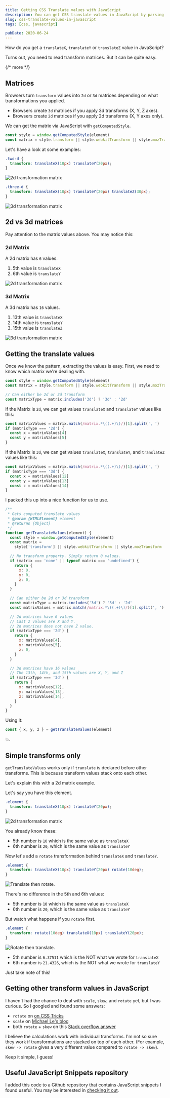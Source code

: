 ```yaml
---
title: Getting CSS Translate values with JavaScript
description: You can get CSS translate values in JavaScript by parsing 2d and 3d matrices. Here's how to do it, and what you should watch out for
slug: css-translate-values-in-javascript
tags: [css, javascript]

pubDate: 2020-06-24
---
```


How do you get a `translateX`, `translateY` or `translateZ` value in JavaScript?

Turns out, you need to read transform matrices. But it can be quite easy.

{/* more */}

## Matrices

Browsers turn `transform` values into `2d` or `3d` matrices depending on what transformations you applied.

- Browsers create `3d` matrices if you apply 3d transforms (X, Y, Z axes).
- Browsers create `2d` matrices if you apply 2d transforms (X, Y axes only).

We can get the matrix via JavaScript with `getComputedStyle`.

```js
const style = window.getComputedStyle(element)
const matrix = style.transform || style.webkitTransform || style.mozTransform
```

Let's have a look at some examples:

```css
.two-d {
  transform: translateX(10px) translateY(20px);
}
```

<Image
  src='/images/2020/translate-in-javascript/two-d.png'
  alt='2d transformation matrix'
/>

```css
.three-d {
  transform: translateX(10px) translateY(20px) translateZ(30px);
}
```

<Image
  src='/images/2020/translate-in-javascript/three-d.png'
  alt='3d transformation matrix'
/>

## 2d vs 3d matrices

Pay attention to the matrix values above. You may notice this:

### 2d Matrix

A 2d matrix has `6` values.

1. 5th value is `translateX`
2. 6th value is `translateY`

<Image
  src='/images/2020/translate-in-javascript/two-d.png'
  alt='2d transformation matrix'
/>

### 3d Matrix

A 3d matrix has `16` values.

1. 13th value is `translateX`
2. 14th value is `translateY`
3. 15th value is `translateZ`

<Image
  src='/images/2020/translate-in-javascript/three-d.png'
  alt='3d transformation matrix'
/>

## Getting the translate values

Once we know the pattern, extracting the values is easy. First, we need to know which matrix we're dealing with.

```js
const style = window.getComputedStyle(element)
const matrix = style.transform || style.webkitTransform || style.mozTransform

// Can either be 2d or 3d transform
const matrixType = matrix.includes('3d') ? '3d' : '2d'
```

If the Matrix is `2d`, we can get values `translateX` and `translateY` values like this:

```js
const matrixValues = matrix.match(/matrix.*\((.+)\)/)[1].split(', ')
if (matrixType === '2d') {
  const x = matrixValues[4]
  const y = matrixValues[5]
}
```

If the Matrix is `3d`, we can get values `translateX`, `translateY`, and `translateZ` values like this:

```js
const matrixValues = matrix.match(/matrix.*\((.+)\)/)[1].split(', ')
if (matrixType === '3d') {
  const x = matrixValues[12]
  const y = matrixValues[13]
  const z = matrixValues[14]
}
```

I packed this up into a nice function for us to use.

```js
/**
 * Gets computed translate values
 * @param {HTMLElement} element
 * @returns {Object}
 */
function getTranslateValues(element) {
  const style = window.getComputedStyle(element)
  const matrix =
    style['transform'] || style.webkitTransform || style.mozTransform

  // No transform property. Simply return 0 values.
  if (matrix === 'none' || typeof matrix === 'undefined') {
    return {
      x: 0,
      y: 0,
      z: 0,
    }
  }

  // Can either be 2d or 3d transform
  const matrixType = matrix.includes('3d') ? '3d' : '2d'
  const matrixValues = matrix.match(/matrix.*\((.+)\)/)[1].split(', ')

  // 2d matrices have 6 values
  // Last 2 values are X and Y.
  // 2d matrices does not have Z value.
  if (matrixType === '2d') {
    return {
      x: matrixValues[4],
      y: matrixValues[5],
      z: 0,
    }
  }

  // 3d matrices have 16 values
  // The 13th, 14th, and 15th values are X, Y, and Z
  if (matrixType === '3d') {
    return {
      x: matrixValues[12],
      y: matrixValues[13],
      z: matrixValues[14],
    }
  }
}
```

Using it:

```js
const { x, y, z } = getTranslateValues(element)
```

💥.

## Simple transforms only

`getTranslateValues` works only if `translate` is declared before other transforms. This is because transform values stack onto each other.

Let's explain this with a 2d matrix example.

Let's say you have this element.

```css
.element {
  transform: translateX(10px) translateY(20px);
}
```

<Image
  src='/images/2020/translate-in-javascript/two-d.png'
  alt='2d transformation matrix'
/>

You already know these:

- 5th number is `10` which is the same value as `translateX`
- 6th number is `20`, which is the same value as `translateY`

Now let's add a `rotate` transformation behind `translateX` and `translateY`.

```css
.element {
  transform: translateX(10px) translateY(20px) rotate(10deg);
}
```

<Image
  src='/images/2020/translate-in-javascript/translate-rotate.png'
  alt='Translate then rotate.'
/>

There's no difference in the 5th and 6th values:

- 5th number is `10` which is the same value as `translateX`
- 6th number is `20`, which is the same value as `translateY`

But watch what happens if you `rotate` first.

```css
.element {
  transform: rotate(10deg) translateX(10px) translateY(20px);
}
```

<Image
  src='/images/2020/translate-in-javascript/rotate-translate.png'
  alt='Rotate then translate.'
/>

- 5th number is `6.37511` which is the NOT what we wrote for `translateX`
- 6th number is `21.4326`, which is the NOT what we wrote for `translateY`

Just take note of this!

## Getting other transform values in JavaScript

I haven't had the chance to deal with `scale`, `skew`, and `rotate` yet, but I was curious. So I googled and found some answers:

- `rotate` on [on CSS Tricks][1]
- `scale` on [Michael Le's blog][2]
- both `rotate` + `skew` on this [Stack overflow answer][3]

I believe the calculations work with individual transforms. I'm not so sure they work if transformations are stacked on top of each other. (For example, `skew -> rotate` gives a very different value compared to `rotate -> skew`).

Keep it simple, I guess!

## Useful JavaScript Snippets repository

I added this code to a Github repository that contains JavaScript snippets I found useful. You may be interested in [checking it out][4].

[1]: https://css-tricks.com/get-value-of-css-rotation-through-javascript/ 'Get Value of CSS Rotation through JavaScript'
[2]: https://www.michael1e.com/get-scale-value-css-javascript/ 'Get Scale Value of CSS Transformation through Javascript'
[3]: https://stackoverflow.com/questions/5107134/find-the-rotation-and-skew-of-a-matrix-transformation 'Find the Rotation and Skew of a Matrix transformation'
[4]: https://github.com/zellwk/useful-js-snippets 'Useful JavaScript snippets'
